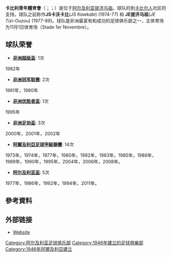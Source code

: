 {{Football club infobox
| clubname  = 卡比利
| image     =
| fullname = Jeunesse Sportive de Kabylie
| nickname  = 
| founded = {{Start date and age|1946|08|02}}<br />(as ''Jeunesse Sportive de Kabylie'')
| ground    = [[1954年11月1日體育場|1954年11月1日體育場]]
| capacity = 21,240
| chairman = Yazid Yarichen
| manager = {{link-en|Ammar Souayah|阿馬爾·蘇亞耶}}<ref>{{cite web |url=http://www.competition.dz/actualites/89-ligue-1/79992-jsk-ammar-souayah-nouvel-entraineur.html|title=JSK: Ammar Souayah nouvel entraîneur}}</ref>
| league    = [[阿爾及利亞足球甲級聯賽|阿爾及利亞足球甲級聯賽]]
| season    = 2017–18
| position  = 阿爾及甲，第 11 位
| website = https://www.jskabylie.dz
| pattern_la1 = _jsk1920h
| pattern_b1 = _jsk1920h
| pattern_ra1 = _jsk1920h
| pattern_sh1 = _jsk1920h
| pattern_so1 = _jsk1920h
| leftarm1 = FFFFFF
| body1 = FFFFFF
| rightarm1 = FFFFFF
| shorts1 = FFFFFF
| socks1 = FFFFFF
| pattern_la2 = _adidastiro19g
| pattern_b2 = _adidastiro19g
| pattern_ra2 = _adidastiro19g
| pattern_sh2 = _haladas1819h
| pattern_so2 = _color_3_stripes_yellow
| leftarm2 = FFFFFF
| body2 = FFFFFF
| rightarm2 = FFFFFF
| shorts2 = FFFFFF
| socks2 = 008000
}}

'''卡比利青年體育會'''（{{lang-fr|Jeunesse Sportive de Kabylie}}；{{lang-ar|شبيبة القبائل}}；{{Lang-ber|ⵊⵚ ⴽⴰⴱⵢⵍⵉⴻ}}）是位于[[阿尔及利亚|阿尔及利亚]][[提济乌祖|提济乌祖]]。球队的到[[卡比尔人|卡比尔人]]社区的支持。球队之前称作'''JS卡沃卡比'''(''JS Kawkabi'') (1974-77) 和 '''JE提济乌祖'''(''JE Tizi-Ouzou'') (1977-89)。球队是非洲最富有和成功的足球俱乐部之一，主体育场为11月1日体育场（Stade 1er Novembre）。

== 球队荣誉 ==
*'''[[非洲超级盃|非洲超级盃]]''': 1次
1982年

*'''[[非洲冠军联赛|非洲冠军联赛]]''': 2次
1981年，1990年

*'''[[非洲优胜者盃|非洲优胜者盃]]''': 1次
1995年

*'''[[非洲足协盃|非洲足协盃]]''': 3次
2000年，2001年，2002年

*'''[[阿爾及利亞足球甲級聯賽|阿爾及利亞足球甲級聯賽]]''': 14次
1973年，1974年，1977年，1980年，1982年，1983年，1985年，1986年，1989年，1990年，1995年，2004年，2006年，2008年。

*'''[[阿尔及利亚盃|阿尔及利亚盃]]''': 5次
1977年，1986年，1992年，1994年，2011年。

==參考資料==
{{reflist|30em}}

== 外部链接 ==
* [https://web.archive.org/web/20070210000557/http://www.jskabylie.org/ Website]

{{Algerian Championnat National}}
{{Authority control}}

{{DEFAULTSORT:Kabylie, JS}}
[[Category:阿尔及利亚足球俱乐部|Category:阿尔及利亚足球俱乐部]]
[[Category:1946年建立的足球俱樂部|Category:1946年建立的足球俱樂部]]
[[Category:1946年阿爾及利亞建立|Category:1946年阿爾及利亞建立]]